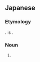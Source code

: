 ==Japanese==
{{ja-kanjitab|あい|k1=え|じぷと|すい|れん|yomi=irr|sort=えじぷとすいれん}}

===Etymology===
{{com|ja|エジプト|睡蓮|tr1=Ejiputo|t1=[[Egypt]]|tr2=suiren|t2=[[water lily]]|sort=えじぷとすいれん}}. {{m|ja|埃及}} is {{ateji|sort=えじぷとすいれん}}.

===Noun===
{{ja-noun|^エジプト すいれん|^エジプト スイレン}}

# {{altname|lang=ja|夜咲睡蓮|tr=yozaki suiren||white Egyptian lotus}}